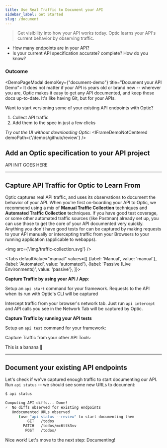 ```yaml
---
title: Use Real Traffic to Document your API
sidebar_label: Get Started
slug: /document
---
```



> Get visibility into how your API works today. Optic learns your API's current behavior by observing traffic.

- How many endpoints are in your API?
- Is your current API specification accurate? complete? How do you know?

### Outcome


<TOCInline toc={toc.slice(1)} />

<DemoPageModal demoKey={"document-demo"} title="Document your API Demo">
It does not matter if your API is years old or brand new -- wherever you are, Optic makes it easy to get any API documented, and keep those docs up-to-date. It's like having Git, but for your APIs.

Want to start versioning some of your existing API endpoints with Optic?

1. Collect API traffic
2. Add them to the spec in just a few clicks

*Try out the UI without downloading Optic:*
<IFrameDemoNotCentered demoPath={'/demos/github/review'} />

</DemoPageModal>


## Add an Optic specification to your API project
<ExpandDocs title="1. Install Optic on your Development Machine" defaultOpen={false}>
  <InstallSlim/>
</ExpandDocs>

<ExpandDocs title="2. Add Optic to your project" defaultOpen={true}>
  API INIT GOES HERE
</ExpandDocs>

---

## Capture API Traffic for Optic to Learn From

<ExpandDocs title="Comparing Capture Methods" defaultOpen={false}>

Optic captures real API traffic, and uses its observations to document the behavior of your API. When you're first on-boarding your API to Optic, we recommend using a mix of **Manual Traffic Collection** techniques and **Automated Traffic Collection** techniques. If you have good test coverage, or some other automated traffic sources (like Postman) already set up, you can use those to get the core of your API documented very quickly. Anything you don't have good tests for can be captured by making requests to your API manually or intercepting traffic from your Browsers to your running application (applicable to webapps).

  <img src={'/img/traffic-collection.svg'} />
</ExpandDocs>


<Tabs
defaultValue="manual"
values={[
  {label: 'Manual', value: 'manual'},
  {label: 'Automated', value: 'automated'},
  {label: 'Passive (Live Environments)', value: 'passive'},
]}>
<TabItem value="manual">

  **Capture Traffic by using your API / App**:

  Setup an `api start` command for your framework. Requests to the API when its run with Optic's CLI will be captured

  <ShowAllFrameworks/>

  Intercept traffic from your browser's network tab. Just run `api intercept` and API calls you see in the Network Tab will be captured by Optic.

  <ShowAllBrowsers />
</TabItem>
<TabItem value="automated">

**Capture Traffic by running your API tests**

Setup an `api test` command for your framework:
<ShowAllFrameworks/>

Capture Traffic from your other API Tools:
<ShowAllTools />

</TabItem>

<TabItem value="passive">This is a banana 🍌</TabItem>

</Tabs>


---

## Document your existing API endpoints

Let's check if we've captured enough traffic to start documenting our API. Run `api status` -- we should see some new URLs to document:

```bash
$ api status

Computing API diffs... Done!
✓  No diffs observed for existing endpoints
   Undocumented URLs observed
      (use "api status --review" to start documenting them
          GET   /todos
        PATCH   /todos/mc6ttk3vv
         POST   /todos/
```

Nice work! Let's move to the next step: Documenting!
